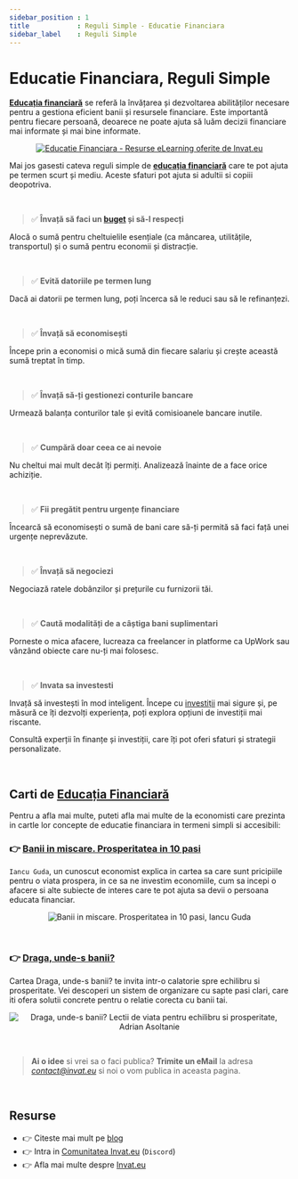 ```yaml
---
sidebar_position : 1
title            : Reguli Simple - Educatie Financiara
sidebar_label    : Reguli Simple
---
```


# Educatie Financiara, Reguli Simple

**[Educația financiară](/educatie-financiara)** se referă la învățarea și dezvoltarea abilităților necesare pentru a gestiona eficient banii și resursele financiare. 
Este importantă pentru fiecare persoană, deoarece ne poate ajuta să luăm decizii financiare mai informate și mai bine informate.

<center>

[![Educatie Financiara - Resurse eLearning oferite de Invat.eu](https://user-images.githubusercontent.com/50270662/227979636-c5eb9e80-4e1f-4a98-9584-cb205813d6bc.jpg)](https://www.elearning.invat.eu/educatie-financiara/reguli-simple/)

</center>

Mai jos gasesti cateva reguli simple de **[educația financiară](/educatie-financiara)** care te pot ajuta pe termen scurt și mediu. Aceste sfaturi pot ajuta si adultii si copiii deopotriva. 

<br />

> ✅ **Învață să faci un [buget](/educatie-financiara/ce-este/buget) și să-l respecți**

Alocă o sumă pentru cheltuielile esențiale (ca mâncarea, utilitățile, transportul) și o sumă pentru economii și distracție.

<br />

> ✅ **Evită datoriile pe termen lung**

Dacă ai datorii pe termen lung, poți încerca să le reduci sau să le refinanțezi.

<br />

> ✅ **Învață să economisești**

Începe prin a economisi o mică sumă din fiecare salariu și crește această sumă treptat în timp.

<br />

> ✅ **Învață să-ți gestionezi conturile bancare**

Urmează balanța conturilor tale și evită comisioanele bancare inutile.

<br />

> ✅ **Cumpără doar ceea ce ai nevoie**

Nu cheltui mai mult decât îți permiți. Analizează înainte de a face orice achiziție.

<br />

> ✅ **Fii pregătit pentru urgențe financiare**

Încearcă să economisești o sumă de bani care să-ți permită să faci față unei urgențe neprevăzute.

<br />

> ✅ **Învață să negociezi**

Negociază ratele dobânzilor și prețurile cu furnizorii tăi.

<br />

> ✅ **Caută modalități de a câștiga bani suplimentari**

Porneste o mica afacere, lucreaza ca freelancer in platforme ca UpWork sau vânzând obiecte care nu-ți mai folosesc.

<br />

> ✅ **Invata sa investesti**

Invață să investești în mod inteligent. Începe cu [investiții](/educatie-financiara/ce-este/investitie) mai sigure și, pe măsură ce îți dezvolți experiența, poți explora opțiuni de investiții mai riscante.

Consultă experții în finanțe și investiții, care îți pot oferi sfaturi și strategii personalizate.

<br />

## Carti de [Educația Financiară](/educatie-financiara) 

Pentru a afla mai multe, puteti afla mai multe de la economisti care prezinta in cartle lor concepte de educatie financiara in termeni simpli si accesibili: 

### 👉 [Banii in miscare. Prosperitatea in 10 pasi](https://www.emag.ro/banii-in-miscare-prosperitatea-in-10-pasi-iancu-guda-9786063403804/pd/DV9L7PMBM/)

`Iancu Guda`, un cunoscut economist explica in cartea sa care sunt pricipiile pentru o viata prospera, in ce sa ne investim economiile, 
cum sa incepi o afacere si alte subiecte de interes care te pot ajuta sa devii o persoana educata financiar. 

<center>

![Banii in miscare. Prosperitatea in 10 pasi, Iancu Guda](https://github.com/app-generator/dummy/assets/51070104/ae2df008-0d31-4285-982c-f7e87406b899)

</center>

<br />

### 👉 [Draga, unde-s banii?](https://www.emag.ro/draga-unde-s-banii-lectii-de-viata-pentru-echilibru-si-prosperitate-adrian-asoltanie-9786064409485/pd/D0GPKHMBM/)

Cartea Draga, unde-s banii? te invita intr-o calatorie spre echilibru si prosperitate. 
Vei descoperi un sistem de organizare cu sapte pasi clari, care iti ofera solutii concrete pentru o relatie corecta cu banii tai.

<center>

![Draga, unde-s banii? Lectii de viata pentru echilibru si prosperitate, Adrian Asoltanie](https://github.com/app-generator/dummy/assets/51070104/ceb86d8c-8bde-44d7-806e-dfce7418289a)

</center> 

<br />

> **Ai o idee** si vrei sa o faci publica? **Trimite un eMail** la adresa *contact@invat.eu* si noi o vom publica in aceasta pagina.

<br />

## Resurse

- 👉 Citeste mai mult pe [blog](https://www.blog.invat.eu/)
- 👉 Intra in [Comunitatea Invat.eu](https://discord.gg/uh2WWTKt) (`Discord`)  
- 👉 Afla mai multe despre [Invat.eu](/intro) 

